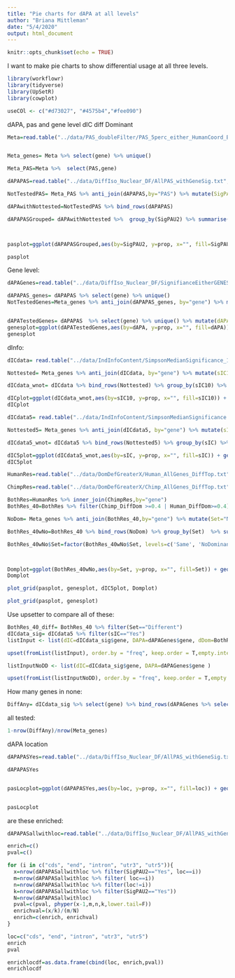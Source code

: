 ```yaml
---
title: "Pie charts for dAPA at all levels"
author: "Briana Mittleman"
date: "5/4/2020"
output: html_document
---
```


```r
knitr::opts_chunk$set(echo = TRUE)
```

I want to make pie charts to show differential usage at all three levels.  


```r
library(workflowr)
library(tidyverse)
library(UpSetR)
library(cowplot)
```

```r
useCOl <- c("#d73027", "#4575b4","#fee090")
```

dAPA, pas and gene level
dIC
diff Dominant  

```r
Meta=read.table("../data/PAS_doubleFilter/PAS_5perc_either_HumanCoord_BothUsage_meta_doubleFilter.txt", header = T, stringsAsFactors = F) 


Meta_genes= Meta %>% select(gene) %>% unique()

Meta_PAS=Meta %>%  select(PAS,gene)
```


```r
dAPAPAS=read.table("../data/DiffIso_Nuclear_DF/AllPAS_withGeneSig.txt", header = T, stringsAsFactors = F) %>% inner_join(Meta, by=c("chr","start", "end","gene")) %>% select(PAS,gene,SigPAU2 ) 

NotTestedPAS= Meta_PAS %>% anti_join(dAPAPAS,by="PAS") %>% mutate(SigPAU2="notTested")

dAPAwithNottested=NotTestedPAS %>% bind_rows(dAPAPAS)

dAPAPASGrouped= dAPAwithNottested %>%  group_by(SigPAU2) %>% summarise(n=n()) %>% mutate(genes=sum(n), prop=n/genes)



pasplot=ggplot(dAPAPASGrouped,aes(by=SigPAU2, y=prop, x="", fill=SigPAU2)) + geom_bar(stat="identity",width=1, color="white")+  coord_polar("y", start=0) +theme_void() + scale_fill_manual(values=useCOl, name="dAPA PAS") +labs(title="Differential APA PAS 5% FDR")

pasplot
```
Gene level:  

```r
dAPAGenes=read.table("../data/DiffIso_Nuclear_DF/SignifianceEitherGENES_Nuclear.txt", header = T, stringsAsFactors = F)

dAPAPAS_genes= dAPAPAS %>% select(gene) %>% unique()
NotTestedGenes=Meta_genes %>% anti_join(dAPAPAS_genes, by="gene") %>% mutate(dAPA="NotTested")


dAPATestedGenes= dAPAPAS  %>% select(gene) %>% unique() %>% mutate(dAPA=ifelse(gene %in% dAPAGenes$gene,"Yes", "No")) %>% bind_rows(NotTestedGenes)%>% group_by(dAPA) %>% summarise(n=n()) %>% mutate(genes=sum(n), prop=n/genes)
genesplot=ggplot(dAPATestedGenes,aes(by=dAPA, y=prop, x="", fill=dAPA)) + geom_bar(stat="identity",width=1, color="white")+  coord_polar("y", start=0) +theme_void() + scale_fill_manual(values=useCOl, name="dAPA Genes") +labs(title="Differential APA genes 5% FDR")
genesplot
```

dInfo:  

```r
dICdata= read.table("../data/IndInfoContent/SimpsonMedianSignificance_10FDR.txt", header = T, stringsAsFactors = F)%>% select(sIC10,gene)

Nottested= Meta_genes %>% anti_join(dICdata, by="gene") %>% mutate(sIC10="notTested")

dICdata_wnot= dICdata %>% bind_rows(Nottested) %>% group_by(sIC10) %>% summarise(n=n()) %>% mutate(genes=sum(n), prop=n/genes)

dICplot=ggplot(dICdata_wnot,aes(by=sIC10, y=prop, x="", fill=sIC10)) + geom_bar(stat="identity",width=1, color="white")+  coord_polar("y", start=0) +theme_void() + scale_fill_manual(values=useCOl, name="dIC Genes") +labs(title="Differential information content\n 10% FDR")
dICplot
```
```r
dICdata5= read.table("../data/IndInfoContent/SimpsonMedianSignificance.txt", header = T, stringsAsFactors = F)%>% select(sIC,gene)

Nottested5= Meta_genes %>% anti_join(dICdata5, by="gene") %>% mutate(sIC="notTested")

dICdata5_wnot= dICdata5 %>% bind_rows(Nottested5) %>% group_by(sIC) %>% summarise(n=n()) %>% mutate(genes=sum(n), prop=n/genes)

dIC5plot=ggplot(dICdata5_wnot,aes(by=sIC, y=prop, x="", fill=sIC)) + geom_bar(stat="identity",width=1, color="white")+  coord_polar("y", start=0) +theme_void() + scale_fill_manual(values=useCOl, name="dIC Genes") +labs(title="Differential information content\n 5% FDR")
dIC5plot
```


```r
HumanRes=read.table("../data/DomDefGreaterX/Human_AllGenes_DiffTop.txt", col.names = c("Human_PAS", "gene","Human_DiffDom"),stringsAsFactors = F)

ChimpRes=read.table("../data/DomDefGreaterX/Chimp_AllGenes_DiffTop.txt", col.names = c("Chimp_PAS", "gene","Chimp_DiffDom"),stringsAsFactors = F)

BothRes=HumanRes %>% inner_join(ChimpRes,by="gene")
BothRes_40=BothRes %>% filter(Chimp_DiffDom >=0.4 | Human_DiffDom>=0.4) %>% mutate(Set= ifelse(Human_PAS==Chimp_PAS,"Same", "Different"),cut=40) %>% select(gene, Set)

NoDom= Meta_genes %>% anti_join(BothRes_40,by="gene") %>% mutate(Set="NoDominant")

BothRes_40wNo=BothRes_40 %>% bind_rows(NoDom) %>% group_by(Set)  %>% summarise(n=n()) %>% mutate(genes=sum(n), prop=n/genes)

BothRes_40wNo$Set=factor(BothRes_40wNo$Set, levels=c('Same', 'NoDominant', 'Different'))



Domplot=ggplot(BothRes_40wNo,aes(by=Set, y=prop, x="", fill=Set)) + geom_bar(stat="identity",width=1, color="white")+  coord_polar("y", start=0) +theme_void() + scale_fill_manual(values=useCOl, name="Genes with \nDominant PAS") +labs(title="Same and Different Dominant PAS")
Domplot
```


```r
plot_grid(pasplot, genesplot, dIC5plot, Domplot)
```

```r
plot_grid(pasplot, genesplot)
```




Use upsetter to compare all of these:  

```r

BothRes_40_diff= BothRes_40 %>% filter(Set=="Different")
dICdata_sig= dICdata5 %>% filter(sIC=="Yes")
listInput <- list(dIC=dICdata_sig$gene, DAPA=dAPAGenes$gene, dDom=BothRes_40_diff$gene)

upset(fromList(listInput), order.by = "freq", keep.order = T,empty.intersections = "on")
```
```r

listInputNoDD <- list(dIC=dICdata_sig$gene, DAPA=dAPAGenes$gene )

upset(fromList(listInputNoDD), order.by = "freq", keep.order = T,empty.intersections = "on")
```




How many genes in none:  

```r
DiffAny= dICdata_sig %>% select(gene) %>% bind_rows(dAPAGenes %>% select(gene)) %>% bind_rows(BothRes_40_diff %>% select(gene)) %>% unique()


```


all tested:  

```r
1-nrow(DiffAny)/nrow(Meta_genes)
```


dAPA location  

```r
dAPAPASYes=read.table("../data/DiffIso_Nuclear_DF/AllPAS_withGeneSig.txt", header = T, stringsAsFactors = F) %>% inner_join(Meta, by=c("chr","start", "end","gene")) %>% filter(SigPAU2=="Yes") %>% select(PAS,loc )  %>% group_by(loc)  %>% summarise(n=n()) %>% mutate(PAS=sum(n), prop=n/PAS)

dAPAPASYes


pasLocplot=ggplot(dAPAPASYes,aes(by=loc, y=prop, x="", fill=loc)) + geom_bar(stat="identity",width=1, color="white")+  coord_polar("y", start=0) +theme_void() + scale_fill_brewer(palette="RdYlBu", name="dAPA PAS") +labs(title="Differential APA PAS 5% FDR")


pasLocplot
```


are these enriched:  

```r
dAPAPASallwithloc=read.table("../data/DiffIso_Nuclear_DF/AllPAS_withGeneSig.txt", header = T, stringsAsFactors = F) %>% inner_join(Meta, by=c("chr","start", "end","gene")) %>% select(SigPAU2, PAS, loc)
```

```r
enrich=c()
pval=c()

for (i in c("cds", "end", "intron", "utr3", "utr5")){
  x=nrow(dAPAPASallwithloc %>% filter(SigPAU2=="Yes", loc==i))
  m=nrow(dAPAPASallwithloc %>% filter( loc==i))
  n=nrow(dAPAPASallwithloc %>% filter(loc!=i))
  k=nrow(dAPAPASallwithloc %>% filter(SigPAU2=="Yes"))
  N=nrow(dAPAPASallwithloc)
  pval=c(pval, phyper(x-1,m,n,k,lower.tail=F))
  enrichval=(x/k)/(m/N)
  enrich=c(enrich, enrichval)
}

loc=c("cds", "end", "intron", "utr3", "utr5")
enrich
pval

enrichlocdf=as.data.frame(cbind(loc, enrich,pval))
enrichlocdf
```

